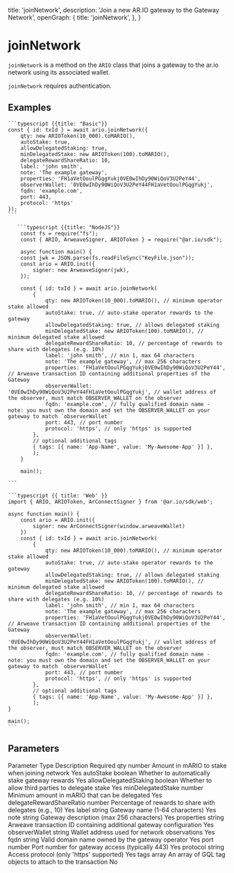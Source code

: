 
  title: 'joinNetwork',
  description: 'Join a new AR.IO gateway to the Gateway Network',
  openGraph: {
    title: 'joinNetwork',
  },
}

# joinNetwork

`joinNetwork` is a method on the `ARIO` class that joins a gateway to the ar.io network using its associated wallet.

`joinNetwork` requires authentication.

## Examples

<CodeGroup title="joinNetwork">

    ```typescript {{title: "Basic"}}
    const { id: txId } = await ario.joinNetwork({
        qty: new ARIOToken(10_000).toMARIO(),
        autoStake: true,
        allowDelegatedStaking: true,
        minDelegatedStake: new ARIOToken(100).toMARIO(),
        delegateRewardShareRatio: 10,
        label: 'john smith',
        note: 'The example gateway',
        properties: 'FH1aVetOoulPGqgYukj0VE0wIhDy90WiQoV3U2PeY44',
        observerWallet: '0VE0wIhDy90WiQoV3U2PeY44FH1aVetOoulPGqgYukj',
        fqdn: 'example.com',
        port: 443,
        protocol: 'https'
    });
    ```

       ```typescript {{title: "NodeJS"}}
        const fs = require("fs");
        const { ARIO, ArweaveSigner, ARIOToken } = require("@ar.io/sdk");

        async function main() {
        const jwk = JSON.parse(fs.readFileSync("KeyFile.json"));
        const ario = ARIO.init({
            signer: new ArweaveSigner(jwk),
        });

        const { id: txId } = await ario.joinNetwork(
            {
                qty: new ARIOToken(10_000).toMARIO(), // minimum operator stake allowed
                autoStake: true, // auto-stake operator rewards to the gateway
                allowDelegatedStaking: true, // allows delegated staking
                minDelegatedStake: new ARIOToken(100).toMARIO(), // minimum delegated stake allowed
                delegateRewardShareRatio: 10, // percentage of rewards to share with delegates (e.g. 10%)
                label: 'john smith', // min 1, max 64 characters
                note: 'The example gateway', // max 256 characters
                properties: 'FH1aVetOoulPGqgYukj0VE0wIhDy90WiQoV3U2PeY44', // Arweave transaction ID containing additional properties of the Gateway
                observerWallet: '0VE0wIhDy90WiQoV3U2PeY44FH1aVetOoulPGqgYukj', // wallet address of the observer, must match OBSERVER_WALLET on the observer
                fqdn: 'example.com', // fully qualified domain name - note: you must own the domain and set the OBSERVER_WALLET on your gateway to match `observerWallet`
                port: 443, // port number
                protocol: 'https', // only 'https' is supported
            },
            // optional additional tags
            { tags: [{ name: 'App-Name', value: 'My-Awesome-App' }] },
            );
        }

        main();

    ```

    ```typescript {{ title: 'Web' }}
    import { ARIO, ARIOToken, ArConnectSigner } from '@ar.io/sdk/web';

    async function main() {
        const ario = ARIO.init({
            signer: new ArConnectSigner(window.arweaveWallet)
        })
        const { id: txId } = await ario.joinNetwork(
            {
                qty: new ARIOToken(10_000).toMARIO(), // minimum operator stake allowed
                autoStake: true, // auto-stake operator rewards to the gateway
                allowDelegatedStaking: true, // allows delegated staking
                minDelegatedStake: new ARIOToken(100).toMARIO(), // minimum delegated stake allowed
                delegateRewardShareRatio: 10, // percentage of rewards to share with delegates (e.g. 10%)
                label: 'john smith', // min 1, max 64 characters
                note: 'The example gateway', // max 256 characters
                properties: 'FH1aVetOoulPGqgYukj0VE0wIhDy90WiQoV3U2PeY44', // Arweave transaction ID containing additional properties of the Gateway
                observerWallet: '0VE0wIhDy90WiQoV3U2PeY44FH1aVetOoulPGqgYukj', // wallet address of the observer, must match OBSERVER_WALLET on the observer
                fqdn: 'example.com', // fully qualified domain name - note: you must own the domain and set the OBSERVER_WALLET on your gateway to match `observerWallet`
                port: 443, // port number
                protocol: 'https', // only 'https' is supported
            },
            // optional additional tags
            { tags: [{ name: 'App-Name', value: 'My-Awesome-App' }] },
            );
    }

    main();
    ```

</CodeGroup>

## Parameters

<Table>
  <Table.Head>
    <Table.Row>
      <Table.Header>Parameter</Table.Header>
      <Table.Header>Type</Table.Header>
      <Table.Header>Description</Table.Header>
      <Table.Header>Required</Table.Header>
    </Table.Row>
  </Table.Head>
  <Table.Body>
    <Table.Row>
      <Table.Cell className="font-semibold">qty</Table.Cell>
      <Table.Cell>number</Table.Cell>
      <Table.Cell>Amount in mARIO to stake when joining network</Table.Cell>
      <Table.Cell>Yes</Table.Cell>
    </Table.Row>
    <Table.Row>
      <Table.Cell className="font-semibold">autoStake</Table.Cell>
      <Table.Cell>boolean</Table.Cell>
      <Table.Cell>Whether to automatically stake gateway rewards</Table.Cell>
      <Table.Cell>Yes</Table.Cell>
    </Table.Row>
    <Table.Row>
      <Table.Cell className="font-semibold">allowDelegatedStaking</Table.Cell>
      <Table.Cell>boolean</Table.Cell>
      <Table.Cell>Whether to allow third parties to delegate stake</Table.Cell>
      <Table.Cell>Yes</Table.Cell>
    </Table.Row>
    <Table.Row>
      <Table.Cell className="font-semibold">minDelegatedStake</Table.Cell>
      <Table.Cell>number</Table.Cell>
      <Table.Cell>Minimum amount in mARIO that can be delegated</Table.Cell>
      <Table.Cell>Yes</Table.Cell>
    </Table.Row>
    <Table.Row>
      <Table.Cell className="font-semibold">
        delegateRewardShareRatio
      </Table.Cell>
      <Table.Cell>number</Table.Cell>
      <Table.Cell>
        Percentage of rewards to share with delegates (e.g., 10)
      </Table.Cell>
      <Table.Cell>Yes</Table.Cell>
    </Table.Row>
    <Table.Row>
      <Table.Cell className="font-semibold">label</Table.Cell>
      <Table.Cell>string</Table.Cell>
      <Table.Cell>Gateway name (1-64 characters)</Table.Cell>
      <Table.Cell>Yes</Table.Cell>
    </Table.Row>
    <Table.Row>
      <Table.Cell className="font-semibold">note</Table.Cell>
      <Table.Cell>string</Table.Cell>
      <Table.Cell>Gateway description (max 256 characters)</Table.Cell>
      <Table.Cell>Yes</Table.Cell>
    </Table.Row>
    <Table.Row>
      <Table.Cell className="font-semibold">properties</Table.Cell>
      <Table.Cell>string</Table.Cell>
      <Table.Cell>
        Arweave transaction ID containing additional gateway configuration
      </Table.Cell>
      <Table.Cell>Yes</Table.Cell>
    </Table.Row>
    <Table.Row>
      <Table.Cell className="font-semibold">observerWallet</Table.Cell>
      <Table.Cell>string</Table.Cell>
      <Table.Cell>Wallet address used for network observations</Table.Cell>
      <Table.Cell>Yes</Table.Cell>
    </Table.Row>
    <Table.Row>
      <Table.Cell className="font-semibold">fqdn</Table.Cell>
      <Table.Cell>string</Table.Cell>
      <Table.Cell>Valid domain name owned by the gateway operator</Table.Cell>
      <Table.Cell>Yes</Table.Cell>
    </Table.Row>
    <Table.Row>
      <Table.Cell className="font-semibold">port</Table.Cell>
      <Table.Cell>number</Table.Cell>
      <Table.Cell>Port number for gateway access (typically 443)</Table.Cell>
      <Table.Cell>Yes</Table.Cell>
    </Table.Row>
    <Table.Row>
      <Table.Cell className="font-semibold">protocol</Table.Cell>
      <Table.Cell>string</Table.Cell>
      <Table.Cell>Access protocol (only 'https' supported)</Table.Cell>
      <Table.Cell>Yes</Table.Cell>
    </Table.Row>
    <Table.Row>
      <Table.Cell className="font-semibold">tags</Table.Cell>
      <Table.Cell>array</Table.Cell>
      <Table.Cell>
        An array of GQL tag objects to attach to the transaction
      </Table.Cell>
      <Table.Cell>No</Table.Cell>
    </Table.Row>
  </Table.Body>
</Table>
